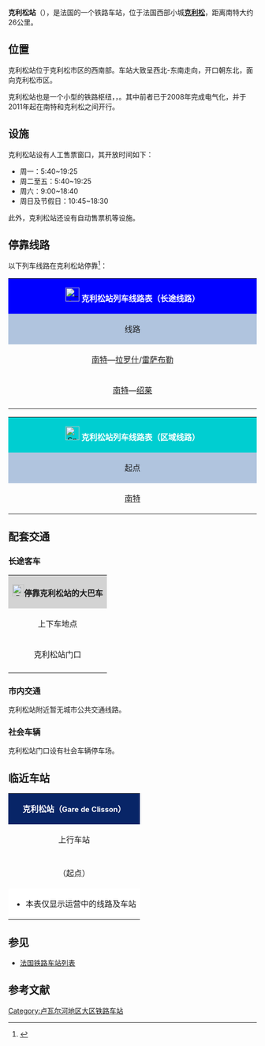 {{Infobox station
| name          =[[File:Sncf-logo.svg|32x32px]]克利松站<br>{{lang|fr|Gare de Clisson}} 
| type          = [[法国铁路|法国铁路]]
| image = File:Gare de Clisson (44).JPG
|image_caption = 克利松站门口
| address       = {{FRA}}[[卢瓦尔-大西洋省|卢瓦尔-大西洋省]][[克利松|克利松]]
| latd          = 47
| latm          = 05
| lats          = 09
| latNS         = N
| longd         = 1
| longm         = 17
| longs         = 11
| longEW        = W
| operator = [[File:_Sncf-logo.svg|32x32px]]
| coordinates_display = yes
| iso_region    = FR
| line          = 
* {{link-fr|南特－圣特铁路|Ligne de Nantes-Orléans à Saintes}}
* {{link-fr|克利松－绍莱铁路|Ligne de Clisson à Cholet}}
| structure           = 地面
| levels              = 1层
| platform      = 2
| tracks        = 3
| elevation = 46米
| opened        = 1866年
| rebuilt =
| status = 使用中
| closed        = 
| passengers= 766,185人次<ref>{{Cite web|url=https://ressources.data.sncf.com/explore/dataset/frequentation-gares/?sort=voyageurs_2014&q=clisson|title=Fréquentation en gares|accessdate=2017-02-04|author=SNCF|date=|language=法语|publisher=SNCF Open Data|archive-date=2020-09-24|archive-url=https://web.archive.org/web/20200924232148/https://ressources.data.sncf.com/explore/dataset/frequentation-gares/?sort=voyageurs_2014&q=clisson|dead-url=no}}</ref>
| pass_year= 2015年
| ADA                 = Yes
| station_type = 客运车站
| connections = 
* {{link-fr|卢瓦尔-大西洋省城际客运|Lignes intérieures de Loire-Atlantique}}
| route_map =
| map_locator   = 
| note =
| services = [[法国大区列车|TER]]
}}

'''克利松站'''（{{lang-fr|Gare de Clisson}}），是法国的一个铁路车站，位于法国西部小城'''[[克利松|克利松]]'''，距离南特大约26公里。

==位置==

克利松站位于克利松市区的西南部。车站大致呈西北-东南走向，开口朝东北，面向克利松市区。

克利松站也是一个小型的铁路枢纽，{{link-fr|南特－圣特铁路|Ligne de Nantes-Orléans à Saintes}}，{{link-fr|克利松－绍莱铁路|Ligne de Clisson à Cholet}}。其中前者已于2008年完成电气化，并于2011年起在南特和克利松之间开行{{link-fr|南特郊区快铁1号线|Tram-train de Nantes à Clisson|郊区快铁（tram-train）}}。

==设施==

克利松站设有人工售票窗口，其开放时间如下：

* 周一：5:40~19:25
* 周二至五：5:40~19:25
* 周六：9:00~18:40
* 周日及节假日：10:45~18:30

此外，克利松站还设有自动售票机等设施。

== 停靠线路 ==

{{动态列表|最后更新时间：2017年2月4日。本章节内容仅供参考，不排除因施工或罢工而引发的临时性变更。欢迎修正和补充}}

以下列车线路在克利松站停靠<ref>{{Cite web|url=https://www.ter.sncf.com/pays-de-la-loire/gares/87481440/Clisson/pratique|title=GARE CLISSON|accessdate=2017-02-04|author=SNCF|date=|language=法语|publisher=TER Pays-de-la-Loire|archive-date=2016-03-03|archive-url=https://web.archive.org/web/20160303233852/http://www.ter.sncf.com/pays-de-la-loire/gares/87481440/Clisson/pratique|dead-url=no}}</ref>：

{| class="wikitable mw-collapsible" 
|colspan="5" style="background:#0000FF; width:47em" align="center" |[[File:_Sncf-logo.svg|28x28px]] <font color=#FFFFFF>'''克利松站列车线路表（长途线路）'''</font>
|-
!style="background:#B0C4DE"| 线路
!style="background:#B0C4DE"|车种
!style="background:#B0C4DE"|上一站
!style="background:#B0C4DE"|下一站
!style="background:#B0C4DE"|大致运行频率{{noteTag|name=noteA}}
|-
|[[南特站|南特]]—[[永河畔拉罗什站|拉罗什]]/[[雷萨布勒多洛讷站|雷萨布勒]]
| rowspan="2" align="center"|'''[[法国大区列车|TER]]'''
|[[南特站|南特]]
|[[蒙泰古站|蒙泰古]]
|每天12趟左右
|-
|[[南特站|南特]]—[[绍莱站|绍莱]]
|[[南特站|南特]]
|[[屈冈站|屈冈]]
|每天2~4趟
|-
|colspan="5" style="background:#FFFFFF"|{{noteFoot|1=
{{noteTag|name=noteA|1=在本栏中，往返1次为"1趟"；除特别标明外，其数据仅工作日有效，周末及节假日列车数量可能会减少或停运}}
}}
|}

{| class="wikitable mw-collapsible"
|colspan="5" style="background:#00CED1; width:47em" align="center" |[[File:Sncf-logo.svg|28x28px]] '''<font color=#FFFFFF>克利松站列车线路表（区域线路）</font>'''
|-
!style="background:#B0C4DE"|起点
!style="background:#B0C4DE"|上一站
!style="background:#B0C4DE"|线路
!style="background:#B0C4DE"|下一站
!style="background:#B0C4DE"|终点
|-
|[[南特站|南特]]
|[[格尔日站|格尔日]]
|rowspan="2"|'''[https://web.archive.org/web/20161113123530/http://cdn.ter.sncf.com/medias/PDF/pays_de_la_loire/Horaires%20Ligne%20T1%20Nantes%20-%20Nort%20-%20Ch%C3%A2teaubriant%20du%2003-07%20au%2010-12_tcm67-91733_tcm67-91722.pdf TRAM-TRAIN]'''
|（终点）
|（终点）
|}

==配套交通==
===长途客车===

{| class="wikitable mw-collapsible" 
|colspan="3" align="center" style="background:#D3D3D3" |[[File:BSicon_BUS.svg|24x24px]]'''停靠克利松站的大巴车'''
|-
!align="center" |上下车地点
!align="center" |运营单位
!align="center" |主要目的地{{noteTag|name=noteA}}
|-
| rowspan="2" align="center" |克利松站门口
|align="center" |{{link-fr|卢瓦尔-大西洋省城际客运|Lignes intérieures de Loire-Atlantique}}<br>Lila
|
* 4号线{{noteTag|name=noteC}}：[[塞夫尔河畔麦东|塞夫尔河畔麦东]]、[[赫穆叶|赫穆叶]]、[[曼恩河畔艾格尔弗耶|曼恩河畔艾格尔弗耶]]、[[南特|南特]]
|-
|align="center" |[[SNCF|SNCF]]<br>Car TER{{noteTag|name=noteB}}
|（''当某条铁路线施工或罢工时，SNCF可能会提供途径该线路沿途站点的大巴车''）
|-
|colspan="3" style="background:#FFFFFF"|{{noteFoot|1=
{{noteTag|name=noteA|1=本栏不包括可以联程中转前往的目的地}}
{{noteTag|name=noteB|1=其车票可与SNCF的同线路车票通用}}
{{noteTag|name=noteC|1=周日及节假日停运}}
}}
|}

===市内交通===

克利松站附近暂无城市公共交通线路。

===社会车辆===

克利松站门口设有社会车辆停车场。

==临近车站==

{|class="wikitable mw-collapsible" style="margin: 0 auto; width:42em;"
|colspan="3" style="background:#082567" align="center"|<font color=#FFFFFF>'''克利松站（<span style="font-size:11pt;">Gare de Clisson</span>）'''</font>
|-
!上行车站
!线路
!下行车站
|-
|align="center" |{{link-fr|戈尔日站|Gare de Gorges}}
|align="center" |'''{{link-fr|南特－圣特铁路|Ligne de Nantes-Orléans à Saintes}}'''
|align="center" |[[蒙泰古站|蒙泰古站]]
|-
|align="center" |（起点）
|align="center" |'''{{link-fr|克利松－绍莱铁路|Ligne de Clisson à Cholet}}'''
|align="center" |{{link-fr|屈冈站|Gare de Cugand}}
|-
|colspan="3" style="background:#FFFFFF"|
*本表仅显示运营中的线路及车站
|}

==参见==
* [[法国铁路车站列表|法国铁路车站列表]]

== 参考文献 ==
{{Reflist}}

{{法国主要火车站列表}}

[[Category:卢瓦尔河地区大区铁路车站|Category:卢瓦尔河地区大区铁路车站]]